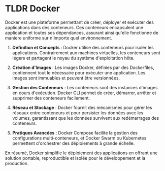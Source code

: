 # TLDR Docker

Docker est une plateforme permettant de créer, déployer et exécuter des applications dans des conteneurs. Ces conteneurs encapsulent une application et toutes ses dépendances, assurant ainsi qu'elle fonctionne de manière uniforme sur n'importe quel environnement.

1. **Définition et Concepts** : Docker utilise des conteneurs pour isoler les applications. Contrairement aux machines virtuelles, les conteneurs sont légers et partagent le noyau du système d'exploitation hôte.

2. **Création d'Images** : Les images Docker, définies par des Dockerfiles, contiennent tout le nécessaire pour exécuter une application. Les images sont immuables et peuvent être versionnées.

3. **Gestion des Conteneurs** : Les conteneurs sont des instances d'images en cours d'exécution. Docker CLI permet de créer, démarrer, arrêter et supprimer des conteneurs facilement.

4. **Réseau et Stockage** : Docker fournit des mécanismes pour gérer les réseaux entre conteneurs et pour persister les données avec les volumes, garantissant que les données survivent aux redémarrages des conteneurs.

5. **Pratiques Avancées** : Docker Compose facilite la gestion des configurations multi-conteneurs, et Docker Swarm ou Kubernetes permettent d'orchestrer des déploiements à grande échelle.

En résumé, Docker simplifie le déploiement des applications en offrant une solution portable, reproductible et isolée pour le développement et la production.